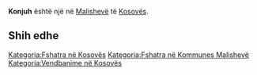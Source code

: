 {{Fshat në 
 | Emri                = Konjuh
 | EmriAlt                = 
 | NAME_SHORT_FORM=      
 | NAME_GENERIC=      
 | NAME_SORT_NAME_RO=      KONJUH
 | FULL_NAME_RO = Konjuh
 | FULL_NAME_ND_RO=Konjuh
 | SORT_NAME_RG=KONJUH
 | FULL_NAME_RG=Konjuh
 | FULL_NAME_ND_RG=Konjuh
 | SRP_NAME_SHORT_FORM=      
 | SRP_NAME_GENERIC=      
 | SRP_NAME_SORT_NAME_RO=      
 | SRP_FULL_NAME_RO = 
 | SRP_FULL_NAME_ND_RO=
 | SRP_SORT_NAME_RG=
 | SRP_FULL_NAME_RG=
 | SRP_FULL_NAME_ND_RG=
 | Emri (Rasa dhanore) = 
 | Figura              = 
 | Shteti              = Kosovo
 | Komuna              = Malishevë
 | Kodi postar         = 
 | Sipërfaqja          = 

 | Popullsia           = 

 | Regj. i popullsisë  = 
 | Dend. e popullsisë  = 
 | Faqja zyrtare       = 
 <!--- Koordinatat ----> 
 | Gjerësia            = 42.539722
 | Gjatësia            = 21.14
 | Lartësia            = 
}}
'''Konjuh''' është një [[]] në [[Malishevë]] të [[Kosovës]].

<!-- == Gjeografia == -->
<!-- == Historia == -->
<!-- == Demografia == -->
== Shih edhe ==
{{Komuna Malishevë}}
{{Kosovo-Administrata-Cung}}

[[Kategoria:Fshatra në Kosovës]]
[[Kategoria:Fshatra në Kommunes Malishevë]]
[[Kategoria:Vendbanime në Kosovës]]
